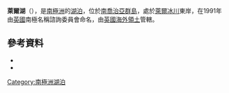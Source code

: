 {{coord|54|19|S|36|35|W|source:GNIS|display=title}}

'''萊爾湖'''（{{lang-en|Lyell Lake}}），是[[南極洲|南極洲]]的[[湖泊|湖泊]]，位於[[南喬治亞群島|南喬治亞群島]]，處於[[萊爾冰川|萊爾冰川]]東岸，在1991年由[[英國|英國]]南極名稱諮詢委員會命名，由[[英國海外領土|英國海外領土]]管轄。

==參考資料==
*{{cite gnis | type = antarid | id = 9161| name = Lyell Lake | accessdate = 2013-07-11}}
*{{usgs-gazetteer|id=9161}}

{{Antarctica-geo-stub}}
[[Category:南極洲湖泊|Category:南極洲湖泊]]